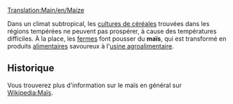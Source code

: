 [[Translation:Main/en/Maize]]{{en/-}}
{{fr/Cargaison|nom=Maïs
|image=Grain.png
|produit=[[Main/fr/Ferme|Ferme]]
|accepté=[[Main/fr/Usine agroalimentaire|Usine agroalimentaire]]
}}

Dans un climat subtropical, les [[Main/fr/Céréales|cultures de céréales]] trouvées dans les régions tempérées ne peuvent pas prospérer, à cause des températures difficiles. À la place, les [[Main/fr/Ferme|fermes]] font pousser du '''maïs''', qui est transformé en produits [[Main/fr/Nourriture|alimentaires]] savoureux à l'[[Main/fr/Usine agroalimentaire|usine agroalimentaire]].

==Historique==
Vous trouverez plus d'information sur le maïs en général sur [http://www.wikipedia.org/wiki/fr:Maïs Wikipedia:Maïs].